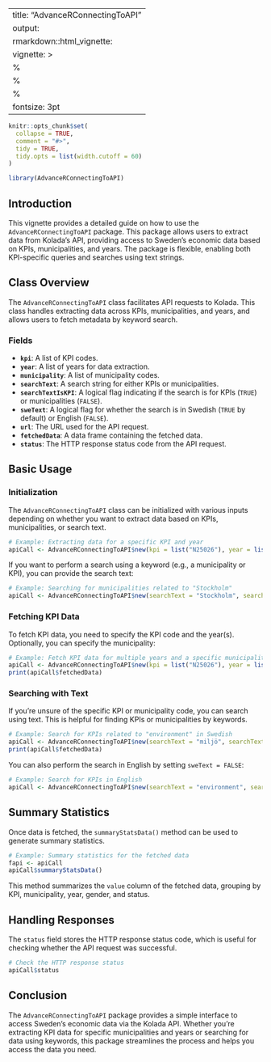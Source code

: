 
---
title: "AdvanceRConnectingToAPI"
output:
  rmarkdown::html_vignette:
    vignette: >
      %\VignetteIndexEntry{koladaShiny}
      %\VignetteEngine{knitr::rmarkdown}
      %\VignetteEncoding{UTF-8}  
fontsize: 3pt
---

```r
knitr::opts_chunk$set(
  collapse = TRUE,
  comment = "#>",
  tidy = TRUE,
  tidy.opts = list(width.cutoff = 60)  
)

```

```r
library(AdvanceRConnectingToAPI)
```

## Introduction

This vignette provides a detailed guide on how to use the `AdvanceRConnectingToAPI` package. This package allows users to extract data from Kolada's API, providing access to Sweden's economic data based on KPIs, municipalities, and years. The package is flexible, enabling both KPI-specific queries and searches using text strings.

## Class Overview

The `AdvanceRConnectingToAPI` class facilitates API requests to Kolada. This class handles extracting data across KPIs, municipalities, and years, and allows users to fetch metadata by keyword search.

### Fields

- **`kpi`**: A list of KPI codes.
- **`year`**: A list of years for data extraction.
- **`municipality`**: A list of municipality codes.
- **`searchText`**: A search string for either KPIs or municipalities.
- **`searchTextIsKPI`**: A logical flag indicating if the search is for KPIs (`TRUE`) or municipalities (`FALSE`).
- **`sweText`**: A logical flag for whether the search is in Swedish (`TRUE` by default) or English (`FALSE`).
- **`url`**: The URL used for the API request.
- **`fetchedData`**: A data frame containing the fetched data.
- **`status`**: The HTTP response status code from the API request.

## Basic Usage

### Initialization

The `AdvanceRConnectingToAPI` class can be initialized with various inputs depending on whether you want to extract data based on KPIs, municipalities, or search text.

```r
# Example: Extracting data for a specific KPI and year
apiCall <- AdvanceRConnectingToAPI$new(kpi = list("N25026"), year = list("2020"))
```

If you want to perform a search using a keyword (e.g., a municipality or KPI), you can provide the search text:

```r
# Example: Searching for municipalities related to "Stockholm"
apiCall <- AdvanceRConnectingToAPI$new(searchText = "Stockholm", searchTextIsKPI = FALSE)
```

### Fetching KPI Data

To fetch KPI data, you need to specify the KPI code and the year(s). Optionally, you can specify the municipality:

```r
# Example: Fetch KPI data for multiple years and a specific municipality
apiCall <- AdvanceRConnectingToAPI$new(kpi = list("N25026"), year = list("2020", "2022"))
print(apiCall$fetchedData)
```

### Searching with Text

If you're unsure of the specific KPI or municipality code, you can search using text. This is helpful for finding KPIs or municipalities by keywords.

```r
# Example: Search for KPIs related to "environment" in Swedish
apiCall <- AdvanceRConnectingToAPI$new(searchText = "miljö", searchTextIsKPI = TRUE, sweText = TRUE)
print(apiCall$fetchedData)
```

You can also perform the search in English by setting `sweText = FALSE`:

```r
# Example: Search for KPIs in English
apiCall <- AdvanceRConnectingToAPI$new(searchText = "environment", searchTextIsKPI = TRUE, sweText = FALSE)
```

## Summary Statistics

Once data is fetched, the `summaryStatsData()` method can be used to generate summary statistics.

```r
# Example: Summary statistics for the fetched data
fapi <- apiCall
apiCall$summaryStatsData()
```

This method summarizes the `value` column of the fetched data, grouping by KPI, municipality, year, gender, and status.

## Handling Responses

The `status` field stores the HTTP response status code, which is useful for checking whether the API request was successful.

```r
# Check the HTTP response status
apiCall$status
```

## Conclusion

The `AdvanceRConnectingToAPI` package provides a simple interface to access Sweden's economic data via the Kolada API. Whether you're extracting KPI data for specific municipalities and years or searching for data using keywords, this package streamlines the process and helps you access the data you need.
